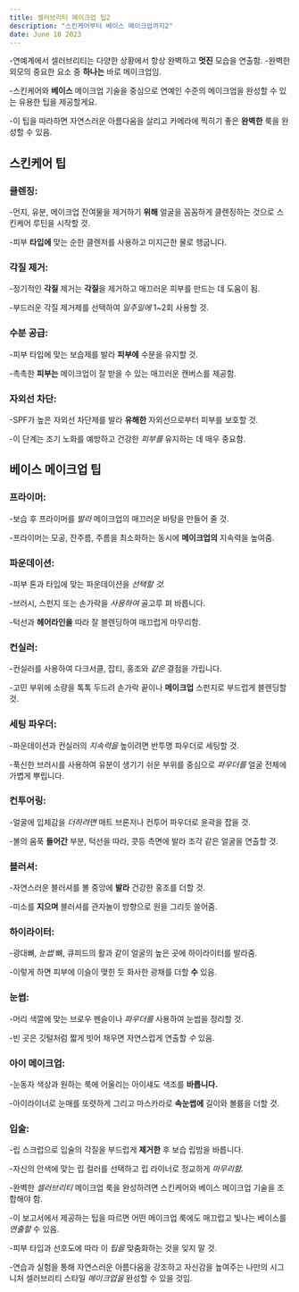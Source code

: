 ```yaml
---
title: 셀러브리티 메이크업 팁2
description: "스킨케어부터 베이스 메이크업까지2"
date: June 10 2023
---
```

-연예계에서 셀러브리티는 다양한 상황에서 항상 완벽하고 **멋진** 모습을 연출함.
-완벽한 외모의 중요한 요소 중 **하나는** 바로 메이크업임. 



-스킨케어와 **베이스** 메이크업 기술을 중심으로 연예인 수준의 메이크업을 완성할 수 있는 유용한 팁을 제공할게요. 



-이 팁을 따라하면 자연스러운 아름다움을 살리고 카메라에 찍히기 좋은 **완벽한** 룩을 완성할 수 있음.

## 스킨케어 팁
### 클렌징: 
-먼지, 유분, 메이크업 잔여물을 제거하기 **위해** 얼굴을 꼼꼼하게 클렌징하는 것으로 스킨케어 루틴을 시작할 것. 


-피부 **타입에** 맞는 순한 클렌저를 사용하고 미지근한 물로 헹굽니다.
### 각질 제거: 
-정기적인 **각질** 제거는 **각질**을 제거하고 매끄러운 피부를 만드는 데 도움이 됨. 


-부드러운 각질 제거제를 선택하여 _일주일에_ 1~2회 사용할 것.
### 수분 공급:
-피부 타입에 맞는 보습제를 발라 **피부에** 수분을 유지할 것. 


-촉촉한 **피부는** 메이크업이 잘 받을 수 있는 매끄러운 캔버스를 제공함.
### 자외선 차단:
-SPF가 높은 자외선 차단제를 발라 **유해한** 자외선으로부터 피부를 보호할 것. 


-이 단계는 조기 노화를 예방하고 건강한 _피부를_ 유지하는 데 매우 중요함.
## 베이스 메이크업 팁
### 프라이머:
-보습 후 프라이머를 _발라_ 메이크업의 매끄러운 바탕을 만들어 줄 것. 


-프라이머는 모공, 잔주름, 주름을 최소화하는 동시에 **메이크업의** 지속력을 높여줌.
### 파운데이션: 
-피부 톤과 타입에 맞는 파운데이션을 _선택할 것._ 

-브러시, 스펀지 또는 손가락을 _사용하여_ 골고루 펴 바릅니다. 


-턱선과 **헤어라인을** 따라 잘 블렌딩하여 매끄럽게 마무리함.
### 컨실러: 
-컨실러를 사용하여 다크서클, 잡티, 홍조와 _같은_ 결점을 가립니다. 


-고민 부위에 소량을 톡톡 두드려 손가락 끝이나 **메이크업** 스펀지로 부드럽게 블렌딩할 것.
### 세팅 파우더: 
-파운데이션과 컨실러의 _지속력을_ 높이려면 반투명 파우더로 세팅할 것. 


-푹신한 브러시를 사용하여 유분이 생기기 쉬운 부위를 중심으로 _파우더를_ 얼굴 전체에 가볍게 뿌립니다.
### 컨투어링: 
-얼굴에 입체감을 _더하려면_ 매트 브론저나 컨투어 파우더로 윤곽을 잡을 것. 


-볼의 움푹 **들어간** 부분, 턱선을 따라, 콧등 측면에 발라 조각 같은 얼굴을 연출할 것.
### 블러셔: 
-자연스러운 블러셔를 볼 중앙에 **발라** 건강한 홍조를 더할 것. 


-미소를 **지으며** 블러셔를 관자놀이 방향으로 원을 그리듯 쓸어줌.
### 하이라이터: 
-광대뼈, _눈썹_ 뼈, 큐피드의 활과 같이 얼굴의 높은 곳에 하이라이터를 발라줌. 


-이렇게 하면 피부에 이슬이 맺힌 듯 화사한 광채를 더할 **수** 있음.
### 눈썹: 
-머리 색깔에 맞는 브로우 펜슬이나 _파우더를_ 사용하여 눈썹을 정리할 것. 


-빈 곳은 깃털처럼 짧게 빗어 채우면 자연스럽게 연출할 _수_ 있음.
### 아이 메이크업: 
-눈동자 색상과 원하는 룩에 어울리는 아이섀도 색조를 **바릅니다.** 

-아이라이너로 눈매를 또렷하게 그리고 마스카라로 **속눈썹에** 길이와 볼륨을 더할 것.
### 입술: 
-립 스크럽으로 입술의 각질을 부드럽게 **제거한** 후 보습 립밤을 바릅니다. 


-자신의 안색에 맞는 립 컬러를 선택하고 립 라이너로 정교하게 _마무리함._

-완벽한 _셀러브리티_ 메이크업 룩을 완성하려면 스킨케어와 베이스 메이크업 기술을 조합해야 함. 


-이 보고서에서 제공하는 팁을 따르면 어떤 메이크업 룩에도 매끄럽고 빛나는 베이스를 _연출할_ 수 있음. 


-피부 타입과 선호도에 따라 이 _팁을_ 맞춤화하는 것을 잊지 말 것. 


-연습과 실험을 통해 자연스러운 아름다움을 강조하고 자신감을 높여주는 나만의 시그니처 셀러브리티 스타일 _메이크업을_ 완성할 수 있을 것임.
